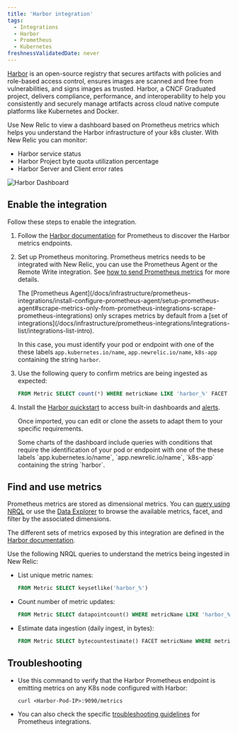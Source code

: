 ```yaml
---
title: 'Harbor integration'
tags:
  - Integrations
  - Harbor
  - Prometheus
  - Kubernetes
freshnessValidatedDate: never
---
```


[Harbor](https://goharbor.io/) is an open-source registry that secures artifacts with policies and role-based access control, ensures images are scanned and free from vulnerabilities, and signs images as trusted. Harbor, a CNCF Graduated project, delivers compliance, performance, and interoperability to help you consistently and securely manage artifacts across cloud native compute platforms like Kubernetes and Docker.

Use New Relic to view a dashboard based on Prometheus metrics which helps you understand the Harbor infrastructure of your k8s cluster. With New Relic you can monitor:

* Harbor service status
* Harbor Project byte quota utilization percentage
* Harbor Server and Client error rates

<img
  title="Harbor Dashboard"
  alt="Harbor Dashboard"
  src="/images/kubernetes_screenshot-crop_harbor-dashboard.webp"
/>

## Enable the integration

Follow these steps to enable the integration.

1. Follow the [Harbor documentation](https://goharbor.io/docs/2.2.0/administration/metrics/#scrapping-metrics-with-prometheus) for Prometheus to discover the Harbor metrics endpoints.

2. Set up Prometheus monitoring. Prometheus metrics needs to be integrated with New Relic, you can use the Prometheus Agent or the Remote Write integration. See [how to send Prometheus metrics](/docs/infrastructure/prometheus-integrations/get-started/send-prometheus-metric-data-new-relic/) for more details.

   <Callout variant="important">
     The [Prometheus Agent](/docs/infrastructure/prometheus-integrations/install-configure-prometheus-agent/setup-prometheus-agent#scrape-metrics-only-from-prometheus-integrations-scrape-prometheus-integrations) only scrapes metrics by default from a [set of integrations](/docs/infrastructure/prometheus-integrations/integrations-list/integrations-list-intro).

     In this case, you must identify your pod or endpoint with one of the these labels `app.kubernetes.io/name`, `app.newrelic.io/name`, `k8s-app` containing the string `harbor`.
   </Callout>

3. Use the following query to confirm metrics are being ingested as expected:

   ```sql
   FROM Metric SELECT count(*) WHERE metricName LIKE 'harbor_%' FACET metricName LIMIT MAX
   ```

4. Install the [Harbor quickstart](https://newrelic.com/instant-observability/harbor) to access built-in dashboards and [alerts](/docs/alerts-applied-intelligence/new-relic-alerts/learn-alerts/introduction-alerts/).

   Once imported, you can edit or clone the assets to adapt them to your specific requirements.

   <Callout variant="important">
     Some charts of the dashboard include queries with conditions that require the identification of your pod or endpoint with one of the these labels `app.kubernetes.io/name`, `app.newrelic.io/name`, `k8s-app` containing the string `harbor`.
   </Callout>

## Find and use metrics

Prometheus metrics are stored as dimensional metrics. You can [query using NRQL](/docs/telemetry-data-platform/get-data/apis/query-metric-data-type/) or use the [Data Explorer](/docs/query-your-data/explore-query-data/browse-data/introduction-data-explorer/) to browse the available metrics, facet, and filter by the associated dimensions.

The different sets of metrics exposed by this integration are defined in the [Harbor documentation](https://goharbor.io/docs/2.2.0/administration/metrics/).

Use the following NRQL queries to understand the metrics being ingested in New Relic:

* List unique metric names:

  ```sql
  FROM Metric SELECT keysetlike('harbor_%')
  ```

* Count number of metric updates:

  ```sql
  FROM Metric SELECT datapointcount() WHERE metricName LIKE 'harbor_%' LIMIT MAX
  ```

* Estimate data ingestion (daily ingest, in bytes):

  ```sql
  FROM Metric SELECT bytecountestimate() FACET metricName WHERE metricName LIKE 'harbor_%' SINCE 1 DAY AGO LIMIT MAX
  ```

## Troubleshooting

* Use this command to verify that the Harbor Prometheus endpoint is emitting metrics on any K8s node configured with Harbor:

  ```
  curl <Harbor-Pod-IP>:9090/metrics
  ```

* You can also check the specific [troubleshooting guidelines](/docs/infrastructure/prometheus-integrations/install-configure-prometheus-agent/troubleshooting-guide/) for Prometheus integrations.

